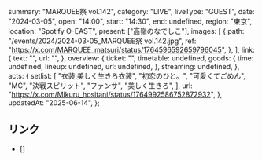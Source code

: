   summary: "MARQUEE祭 vol.142",
  category: "LIVE",
  liveType: "GUEST",
  date: "2024-03-05",
  open: "14:00",
  start: "14:30",
  end: undefined,
  region: "東京",
  location: "Spotify O-EAST",
  present: ["高嶺のなでしこ"],
  images: [
    {
      path: "/events/2024/2024-03-05_MARQUEE祭 vol.142.jpg",
      ref: "https://x.com/MARQUEE_matsuri/status/1764596592659796045",
    },
  ],
  link: {
    text: "",
    url: "",
  },
  overview: {
    ticket: "",
    timetable: undefined,
    goods: {
      time: undefined,
      lineup: undefined,
      url: undefined,
    },
    streaming: undefined,
  },
  acts: {
    setlist: [
      "衣装:美しく生きろ衣装",
      "初恋のひと。",
      "可愛くてごめん",
      "MC",
      "決戦スピリット",
      "ファンサ",
      "美しく生きろ",
    ],
    url: "https://x.com/Mikuru_hositani/status/1764992586752872932",
  },
  updatedAt: "2025-06-14",
};

## リンク

- []
